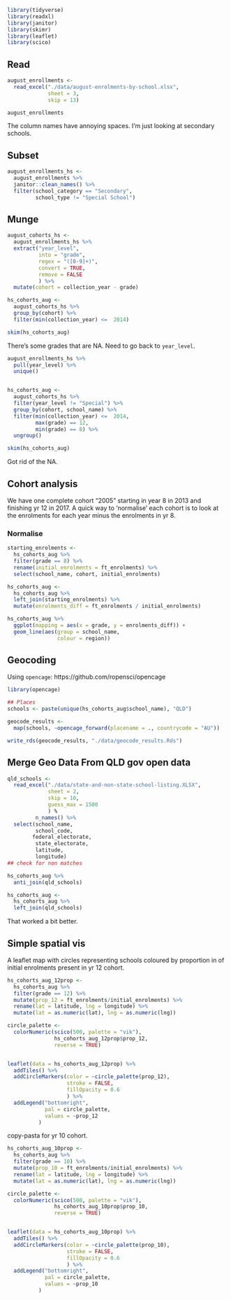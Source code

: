 
```r
library(tidyverse)
library(readxl)
library(janitor)
library(skimr)
library(leaflet)
library(scico)
```

## Read
```r
august_enrollments <-
  read_excel("./data/august-enrolments-by-school.xlsx",
             sheet = 3,
             skip = 13)

august_enrollments
```

The column names have annoying spaces. I'm just looking at secondary schools.

## Subset
```r
august_enrollments_hs <-
  august_enrollments %>%
  janitor::clean_names() %>%
  filter(school_category == "Secondary",
         school_type != "Special School")

```

## Munge

```r
august_cohorts_hs <-
  august_enrollments_hs %>%
  extract("year_level",
          into = "grade",
          regex = "([0-9]+)",
          convert = TRUE,
          remove = FALSE
          ) %>%
  mutate(cohort = collection_year - grade)

hs_cohorts_aug <-
  august_cohorts_hs %>%
  group_by(cohort) %>%
  filter(min(collection_year) <=  2014)

skim(hs_cohorts_aug)
```
There's some grades that are NA. Need to go back to `year_level`.

```r
august_enrollments_hs %>%
  pull(year_level) %>%
  unique()


hs_cohorts_aug <-
  august_cohorts_hs %>%
  filter(year_level != "Special") %>%
  group_by(cohort, school_name) %>%
  filter(min(collection_year) <=  2014,
         max(grade) == 12,
         min(grade) == 8) %>%
  ungroup()

skim(hs_cohorts_aug)
 ```

Got rid of the NA.

## Cohort analysis
We have one complete cohort "2005" starting in year 8 in 2013 and finishing yr
12 in 2017. A quick way to 'normalise' each cohort is to look at the enrolments
for each year minus the enrolments in yr 8.

### Normalise

```r
starting_enrolments <-
  hs_cohorts_aug %>%
  filter(grade == 8) %>%
  rename(initial_enrolments = ft_enrolments) %>%
  select(school_name, cohort, initial_enrolments)

hs_cohorts_aug <-
  hs_cohorts_aug %>%
  left_join(starting_enrolments) %>%
  mutate(enrolments_diff = ft_enrolments / initial_enrolments)

hs_cohorts_aug %>%
  ggplot(mapping = aes(x = grade, y = enrolments_diff)) +
  geom_line(aes(group = school_name,
                colour = region))
```

## Geocoding

Using `opencage`: https://github.com/ropensci/opencage

```r
library(opencage)

## Places
schools <- paste(unique(hs_cohorts_aug$school_name), "QLD")

geocode_results <-
  map(schools, ~opencage_forward(placename = ., countrycode = "AU"))

write_rds(geocode_results, "./data/geocode_results.Rds")
```
## Merge Geo Data From QLD gov open data

```r
qld_schools <-
  read_excel("./data/state-and-non-state-school-listing.XLSX",
             sheet = 2,
             skip = 10,
             guess_max = 1500
             ) %
         n_names() %>%
  select(school_name,
         school_code,
        federal_electorate,
         state_electorate,
         latitude,
         longitude)
## check for non matches

hs_cohorts_aug %>%
  anti_join(qld_schools)

hs_cohorts_aug <-
  hs_cohorts_aug %>%
  left_join(qld_schools)

```

That worked a bit better.

## Simple spatial vis

A leaflet map with circles representing schools coloured by proportion in of initial enrolments present in yr 12 cohort.

```r
hs_cohorts_aug_12prop <- 
  hs_cohorts_aug %>%
  filter(grade == 12) %>%
  mutate(prop_12 = ft_enrolments/initial_enrolments) %>%
  rename(lat = latitude, lng = longitude) %>%
  mutate(lat = as.numeric(lat), lng = as.numeric(lng))

circle_palette <-
  colorNumeric(scico(500, palette = "vik"),
               hs_cohorts_aug_12prop$prop_12,
               reverse = TRUE)


leaflet(data = hs_cohorts_aug_12prop) %>%
  addTiles() %>%
  addCircleMarkers(color = ~circle_palette(prop_12),
                   stroke = FALSE,
                   fillOpacity = 0.6
                   ) %>%
  addLegend("bottomright",
            pal = circle_palette,
            values = ~prop_12
          )
```
copy-pasta for yr 10 cohort.
```r
hs_cohorts_aug_10prop <- 
  hs_cohorts_aug %>%
  filter(grade == 10) %>%
  mutate(prop_10 = ft_enrolments/initial_enrolments) %>%
  rename(lat = latitude, lng = longitude) %>%
  mutate(lat = as.numeric(lat), lng = as.numeric(lng))

circle_palette <-
  colorNumeric(scico(500, palette = "vik"),
               hs_cohorts_aug_10prop$prop_10,
               reverse = TRUE)


leaflet(data = hs_cohorts_aug_10prop) %>%
  addTiles() %>%
  addCircleMarkers(color = ~circle_palette(prop_10),
                   stroke = FALSE,
                   fillOpacity = 0.6
                   ) %>%
  addLegend("bottomright",
            pal = circle_palette,
            values = ~prop_10
          )
```

